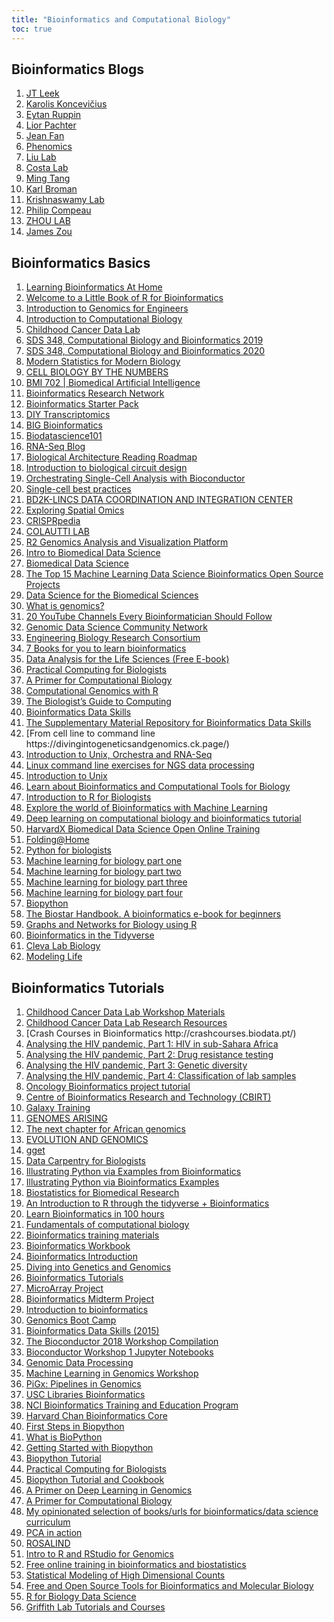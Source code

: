 ```yaml
---
title: "Bioinformatics and Computational Biology"
toc: true
---
```


##	Bioinformatics Blogs

1)	[JT Leek](https://github.com/jtleek)
2)	[Karolis Koncevičius](http://karolis.koncevicius.lt/)
3)	[Eytan Ruppin](https://ccr.cancer.gov/staff-directory/eytan-ruppin)
4)	[Lior Pachter](https://pachterlab.github.io/)
5)	[Jean Fan](https://jef.works/)
6)	[Phenomics](https://phenomic.ai/#papers)
7)	[Liu Lab](https://liulab-dfci.github.io/) 
8)	[Costa Lab](https://www.costalab.org/teaching/)
9)	[Ming Tang](https://divingintogeneticsandgenomics.rbind.io/)
10)	[Karl Broman](https://kbroman.org/)
11)	[Krishnaswamy Lab](https://www.krishnaswamylab.org/)
12)	[Philip Compeau](https://compeau.cbd.cmu.edu/)
13)	[ZHOU LAB](https://zhou-lab.github.io/index.html)
14)	[James Zou](https://www.james-zou.com/research)

## Bioinformatics Basics

1)	[Learning Bioinformatics At Home](https://github.com/harvardinformatics/learning-bioinformatics-at-home) 
2)	[Welcome to a Little Book of R for Bioinformatics](https://a-little-book-of-r-for-bioinformatics.readthedocs.io/en/latest/) 
3)	[Introduction to Genomics for Engineers](https://learngenomics.dev/) 
4)	[Introduction to Computational Biology](https://biodatascience.github.io/compbio/) 
5)	[Childhood Cancer Data Lab](https://www.ccdatalab.org/)
6)	[SDS 348, Computational Biology and Bioinformatics 2019](https://wilkelab.org/classes/SDS348_spring_2019.html)
7)	[SDS 348, Computational Biology and Bioinformatics 2020](https://wilkelab.org/classes/SDS348_spring_2020.html)
8)	[Modern Statistics for Modern Biology](https://www.huber.embl.de/msmb/)
9)	[CELL BIOLOGY BY THE NUMBERS](http://book.bionumbers.org/)
10)	[BMI 702 | Biomedical Artificial Intelligence](https://zitniklab.hms.harvard.edu/BMI702/)
11)	[Bioinformatics Research Network](https://www.bioresnet.org/)
12)	[Bioinformatics Starter Pack](https://khushbupatel.notion.site/Bioinformatics-Starter-Pack-ae982892a9fb44569f735abc52ec9dd8)
13)	[DIY Transcriptomics](https://diytranscriptomics.com/) 
14)	[BIG Bioinformatics](https://www.bigbioinformatics.org/)
15)	[Biodatascience101](https://biodatascience101.github.io/)
16)	[RNA-Seq Blog](https://www.rna-seqblog.com/) 
17)	[Biological Architecture Reading Roadmap](https://github.com/francisglee/biological-architecture-primer) 
18)	[Introduction to biological circuit design](https://biocircuits.github.io/chapters/01_intro_to_circuit_design.html)
19)	[Orchestrating Single-Cell Analysis with Bioconductor](https://bioconductor.org/books/release/OSCA/)
20)	[Single-cell best practices](https://www.sc-best-practices.org/preamble.html) 
21)	[BD2K-LINCS DATA COORDINATION AND INTEGRATION CENTER](https://lincs-dcic.org/)
22)	[Exploring Spatial Omics](https://aquila.cheunglab.org/)
23)	[CRISPRpedia](https://innovativegenomics.org/crisprpedia/)
24)	[COLAUTTI LAB](https://ecoevogeno.org/)
25)	[R2 Genomics Analysis and Visualization Platform](https://hgserver1.amc.nl/cgi-bin/r2/main.cgi?open_page=login)
26)	[Intro to Biomedical Data Science](http://bioconnector.github.io/bims8382/index.html)
27)	[Biomedical Data Science](http://genomicsclass.github.io/book/)
28)	[The Top 15 Machine Learning Data Science Bioinformatics Open Source Projects](https://awesomeopensource.com/projects/bioinformatics/data-science/machine-learning)
29)	[Data Science for the Biomedical Sciences](https://ds4biomed.tech/)
30)	[What is genomics?](https://www.genomicseducation.hee.nhs.uk/education/core-concepts/what-is-genomics/)
31)	[20 YouTube Channels Every Bioinformatician Should Follow](https://bioinformaticamente.com/2022/05/08/20-youtube-channels-every-bioinformatician-should-follow/)
32)	[Genomic Data Science Community Network](https://www.gdscn.org/home)
33)	[Engineering Biology Research Consortium](https://ebrc.org/curriculum-module-introduction-to-engineering-biology/)
34)	[7 Books for you to learn bioinformatics](https://crazyhottommy.blogspot.com/2022/11/7-books-for-you-to-learn-bioinformatics.html)
35)	[Data Analysis for the Life Sciences (Free E-book)](https://leanpub.com/dataanalysisforthelifesciences)
36)	[Practical Computing for Biologists](https://practicalcomputing.org/) 
37)	[A Primer for Computational Biology](https://open.oregonstate.education/computationalbiology/)
38)	[Computational Genomics with R](http://compgenomr.github.io/book/)
39)	[The Biologist’s Guide to Computing](https://book.biologistsguide2computing.com/en/stable/)
40)	[Bioinformatics Data Skills](https://www.oreilly.com/library/view/bioinformatics-data-skills/9781449367480/)
41)	[The Supplementary Material Repository for Bioinformatics Data Skills](https://github.com/vsbuffalo/bds-files/) 
42)	[From cell line to command line https://divingintogeneticsandgenomics.ck.page/)
43)	[Introduction to Unix, Orchestra and RNA-Seq](https://wiki.harvard.edu/confluence/display/hbctraining/Introduction+to+Unix%2C+Orchestra+and+RNA-Seq)
44)	[Linux command line exercises for NGS data processing](https://userweb.eng.gla.ac.uk/umer.ijaz/bioinformatics/linux.html)
45)	[Introduction to Unix](https://www.melbournebioinformatics.org.au/tutorials/tutorials/unix/unix/) 
46)	[Learn about Bioinformatics and Computational Tools for Biology](http://barc.wi.mit.edu/education/)
47)	[Introduction to R for Biologists](https://melbournebioinformatics.github.io/r-intro-biologists/intro_r_biologists.html#R_for_Biologists_course)
48)	[Explore the world of Bioinformatics with Machine Learning](https://www.kdnuggets.com/2019/09/explore-world-bioinformatics-machine-learning.html)
49)	[Deep learning on computational biology and bioinformatics tutorial](https://theaisummer.com/deep-learning-biology-alphafold/)
50)	[HarvardX Biomedical Data Science Open Online Training](http://rafalab.dfci.harvard.edu/pages/harvardx.html)
51)	[Folding@Home](https://foldingathome.org/)
52)	[Python for biologists](https://pythonforbiologists.com/) 
53)	[Machine learning for biology part one](https://pythonforbiologists.com/machine-learning-for-biology-part-one.html) 
54)	[Machine learning for biology part two](https://pythonforbiologists.com/machine-learning-for-biology-part-two.html) 
55)	[Machine learning for biology part three](https://pythonforbiologists.com/machine-learning-for-biology-part-three.html)
56)	[Machine learning for biology part four](https://pythonforbiologists.com/machine-learning-for-biology-part-four.html)
57)	[Biopython](https://biopython.org/)
58)	[The Biostar Handbook. A bioinformatics e-book for beginners](https://www.biostars.org/p/225812/)
59)	[Graphs and Networks for Biology using R](http://web.stanford.edu/class/bios221/NetworkSlides.html)
60)	[Bioinformatics in the Tidyverse](https://chapmandu2.github.io/post/2017/02/21/bioinformatics-in-the-tidyverse/)
61)	[Cleva Lab Biology](https://www.clevalab.com/blog)
62)	[Modeling Life](https://modelinginbiology.github.io/)

## Bioinformatics Tutorials

1)	[Childhood Cancer Data Lab Workshop Materials](https://www.ccdatalab.org/workshop-materials) 
2)	[Childhood Cancer Data Lab Research Resources](https://www.ccdatalab.org/research-resources)
3)	[Crash Courses in Bioinformatics http://crashcourses.biodata.pt/)
4)	[Analysing the HIV pandemic, Part 1: HIV in sub-Sahara Africa](https://rviews.rstudio.com/2019/04/30/analysing-hiv-pandemic-part-1/) 
5)	[Analysing the HIV pandemic, Part 2: Drug resistance testing](https://rviews.rstudio.com/2019/05/07/pipeline-for-analysing-hiv-part-2/) 
6)	[Analysing the HIV pandemic, Part 3: Genetic diversity](https://rviews.rstudio.com/2019/05/16/pipeline-for-analysing-hiv-part-3/) 
7)	[Analysing the HIV pandemic, Part 4: Classification of lab samples](https://rviews.rstudio.com/2019/05/23/pipeline-for-analysing-hiv-part-4/) 
8)	[Oncology Bioinformatics project tutorial](https://darkomedin-datascience.medium.com/oncology-bioinformatics-project-tutorial-differential-gene-expression-and-biomarker-discovery-d3ac07db5652)
9)	[Centre of Bioinformatics Research and Technology (CBIRT)](https://cbirt.net/)
10)	[Galaxy Training](https://training.galaxyproject.org/training-material/)
11)	[GENOMES ARISING](https://www.science.org/content/article/africans-begin-take-reins-research-their-own-genomes)
12)	[The next chapter for African genomics](https://www.nature.com/articles/d41586-020-00454-1) 
13)	[EVOLUTION AND GENOMICS](https://evomics.org/learning/)
14)	[gget](https://pachterlab.github.io/gget/) 
15)	[Data Carpentry for Biologists](https://datacarpentry.org/semester-biology/)
16)	[Illustrating Python via Examples from Bioinformatics](http://hplgit.github.io/bioinf-py/doc/pub/html/index.html)
17)	[Illustrating Python via Bioinformatics Examples](http://hplgit.github.io/bioinf-py/doc/pub/bioinf-py.html) 
18)	[Biostatistics for Biomedical Research](https://hbiostat.org/bbr/)
19)	[An Introduction to R through the tidyverse + Bioinformatics](https://pmacdasci.github.io/r-intro-tidyverse/)
20)	[Learn Bioinformatics in 100 hours](https://www.biostarhandbook.com/edu/course/1/) 
21)	[Fundamentals of computational biology](https://camilogarciabotero.github.io/biocomp-book/)
22)	[Bioinformatics training materials](https://github.com/sib-swiss/training-collection)
23)	[Bioinformatics Workbook](https://bioinformaticsworkbook.org/)
24)	[Bioinformatics Introduction](https://github.com/SexChrLab/BioinformaticsIntroduction)
25)	[Diving into Genetics and Genomics](http://crazyhottommy.blogspot.com/)
26)	[Bioinformatics Tutorials](https://www.hadriengourle.com/tutorials/)
27)	[MicroArray Project](https://rpubs.com/bilalhamdanieh/bioconductor)
28)	[Bioinformatics Midterm Project](https://rpubs.com/nupurjoshi829/546190)
29)	[Introduction to bioinformatics](https://rpubs.com/sonnyc247/PCL368-S1-2022)
30)	[Genomics Boot Camp](https://genomicsbootcamp.github.io/book/) 
31)	[Bioinformatics Data Skills (2015)](https://apprize.best/data/bioinformatics/)
32)	[The Bioconductor 2018 Workshop Compilation](https://bioconductor.github.io/BiocWorkshops/)
33)	[Bioconductor Workshop 1 Jupyter Notebooks](https://compbiocore.github.io/bioconductor-workshop-1/notebook/)
34)	[Genomic Data Processing](https://gdc.cancer.gov/about-data/gdc-data-processing/genomic-data-processing)
35)	[Machine Learning in Genomics Workshop](https://www.genome.gov/event-calendar/Machine-Learning-in-Genomics-Tools-Resources-Clinical-Applications-and-Ethics)
36)	[PiGx: Pipelines in Genomics](http://bioinformatics.mdc-berlin.de/pigx/)
37)	[USC Libraries Bioinformatics](https://libguides.usc.edu/c.php?g=1024275&p=7420352)
38)	[NCI Bioinformatics Training and Education Program](https://btep.ccr.cancer.gov/classes/rbioconductor-basics-workshop-2-day-3/)
39)	[Harvard Chan Bioinformatics Core](https://bioinformatics.sph.harvard.edu/training)
40)	[First Steps in Biopython](https://krother.gitbooks.io/biopython-tutorial/content/first_steps.html) 
41)	[What is BioPython](https://notebook.community/gditzler/bio-course-materials/notebooks/BioPython-Tutorial) 
42)	[Getting Started with Biopython](https://www.kaggle.com/code/mylesoneill/getting-started-with-biopython/notebook) 
43)	[Biopython Tutorial](https://www.tutorialspoint.com/biopython/index.htm)
44)	[Practical Computing for Biologists](https://people.duke.edu/~ccc14/pcfb/biopython/BiopythonBasics.html)
45)	[Biopython Tutorial and Cookbook](http://biopython.org/DIST/docs/tutorial/Tutorial.html)
46)	[A Primer on Deep Learning in Genomics](https://colab.research.google.com/drive/17E4h5aAOioh5DiTo7MZg4hpL6Z_0FyWr#scrollTo=IA9FJeQkr1Ze)
47)	[A Primer for Computational Biology](https://open.oregonstate.education/computationalbiology/)
48)	[My opinionated selection of books/urls for bioinformatics/data science curriculum](https://divingintogeneticsandgenomics.rbind.io/post/my-opinionated-selection-of-books-for-bioinformatics-data-science-curriculum/)
49)	[PCA in action](https://divingintogeneticsandgenomics.rbind.io/post/pca-in-action/) 
50)	[ROSALIND](https://rosalind.info/problems/locations/)
51)	[Intro to R and RStudio for Genomics](https://datacarpentry.org/genomics-r-intro/)
52)	[Free online training in bioinformatics and biostatistics](https://pickingupthetabb.wordpress.com/building-a-bioinformaticist/free-online-training-in-bioinformatics-and-biostatistics/)
53)	[Statistical Modeling of High Dimensional Counts](https://mikelove.github.io/counts-model/)
54)	[Free and Open Source Tools for Bioinformatics and Molecular Biology](https://www.opensourceforu.com/2018/03/free-open-source-tools-bioinformatics-molecular-biology/)
55)	[R for Biology Data Science](https://jmhulbert.github.io/r/bio/s1/) 
56)	[Griffith Lab Tutorials and Courses](https://griffithlab.org/teaching/)


